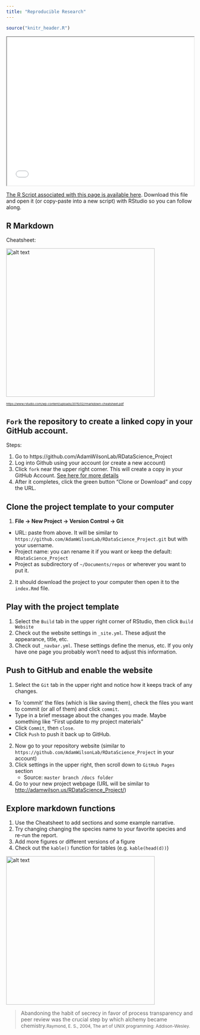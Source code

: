 ```yaml
---
title: "Reproducible Research"
---
```


```r
source("knitr_header.R")
```

<div>
<iframe src="07_assets/Reproducible_Presentation.html" width=100% height=400px></iframe>
</div>

[<i class="fa fa-file-code-o fa-3x" aria-hidden="true"></i> The R Script associated with this page is available here](`r output`).  Download this file and open it (or copy-paste into a new script) with RStudio so you can follow along.  


## R Markdown

Cheatsheet:

<a href="https://www.rstudio.com/wp-content/uploads/2015/02/rmarkdown-cheatsheet.pdf"> <img src="07_assets/rmarkdown.png" alt="alt text" width="400"></a>

<small><small><small>[https://www.rstudio.com/wp-content/uploads/2015/02/rmarkdown-cheatsheet.pdf](https://www.rstudio.com/wp-content/uploads/2015/02/rmarkdown-cheatsheet.pdf)</small></small></small>


## `Fork` the repository to create a linked copy in your GitHub account.

Steps:

1. Go to https://github.com/AdamWilsonLab/RDataScience_Project
2. Log into Github using your account (or create a new account)
3. Click `fork` near the upper right corner.  This will create a copy in your GitHub Account.  [See here for more details](https://help.github.com/articles/fork-a-repo/)
4. After it completes, click the green button "Clone or Download" and copy the URL.

## Clone the project template to your computer

1. **File -> New Project -> Version Control -> Git**
  * URL: paste from above.  It will be similar to  `https://github.com/AdamWilsonLab/RDataScience_Project.git` but with your username.
  * Project name: you can rename it if you want or keep the default: `RDataScience_Project`
  * Project as subdirectory of `~/Documents/repos` or wherever you want to put it.
2.  It should download the project to your computer then open it to the `index.Rmd` file.

## Play with the project template

1. Select the `Build` tab in the upper right corner of RStudio, then click `Build Website`
2. Check out the website settings in `_site.yml`.  These adjust the appearance, title, etc.
3. Check out `_navbar.yml`.  These settings define the menus, etc.  If you only have one page you probably won't need to adjust this information.  

## Push to GitHub and enable the website
1. Select the `Git` tab in the upper right and notice how it keeps track of any changes.
  * To 'commit' the files (which is like saving them), check the files you want to commit (or all of them) and click `commit`.
  *  Type in a brief message about the changes you made.  Maybe something like "First update to my project materials"
  * Click `Commit`, then `close`.
  * Click `Push` to push it back up to GitHub.
2. Now go to your repository website (similar to `https://github.com/AdamWilsonLab/RDataScience_Project` in your account)
3. Click settings in the upper right, then scroll down to `GitHub Pages` section
   * Source: `master branch /docs folder`
4. Go to your new project webpage (URL will be similar to [http://adamwilson.us/RDataScience_Project/]( http://adamwilson.us/RDataScience_Project/))

## Explore markdown functions

1. Use the Cheatsheet to add sections and some example narrative.  
2. Try changing changing the species name to your favorite species and re-run the report. 
3. Add more figures or different versions of a figure
4. Check out the `kable()` function for tables (e.g. `kable(head(d))`)

<a href="https://www.rstudio.com/wp-content/uploads/2015/02/rmarkdown-cheatsheet.pdf"> <img src="07_assets/rmarkdown.png" alt="alt text" width="400"></a>

> Abandoning the habit of secrecy in favor of process transparency and peer review was the crucial step by which alchemy became chemistry.<small>Raymond, E. S., 2004, The art of UNIX programming: Addison-Wesley.</small>

